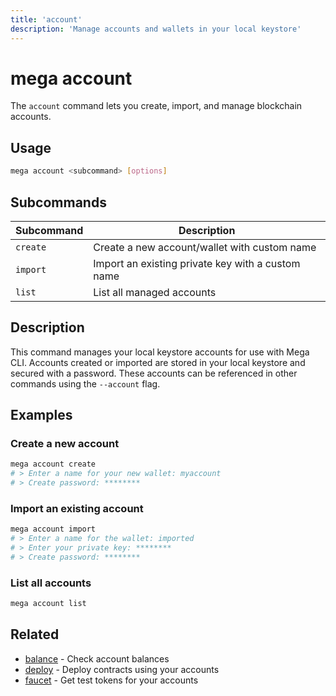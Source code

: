 ```yaml
---
title: 'account'
description: 'Manage accounts and wallets in your local keystore'
---
```


# mega account

The `account` command lets you create, import, and manage blockchain accounts.

## Usage

```bash
mega account <subcommand> [options]
```

## Subcommands

| Subcommand | Description |
| ---------- | ----------- |
| `create` | Create a new account/wallet with custom name |
| `import` | Import an existing private key with a custom name |
| `list` | List all managed accounts |

## Description

This command manages your local keystore accounts for use with Mega CLI. Accounts created or imported are stored in your local keystore and secured with a password. These accounts can be referenced in other commands using the `--account` flag.

## Examples

### Create a new account

```bash
mega account create
# > Enter a name for your new wallet: myaccount
# > Create password: ********
```

### Import an existing account

```bash
mega account import
# > Enter a name for the wallet: imported
# > Enter your private key: ********
# > Create password: ********
```

### List all accounts

```bash
mega account list
```

## Related

- [balance](/commands/balance) - Check account balances
- [deploy](/commands/deploy) - Deploy contracts using your accounts
- [faucet](/commands/faucet) - Get test tokens for your accounts